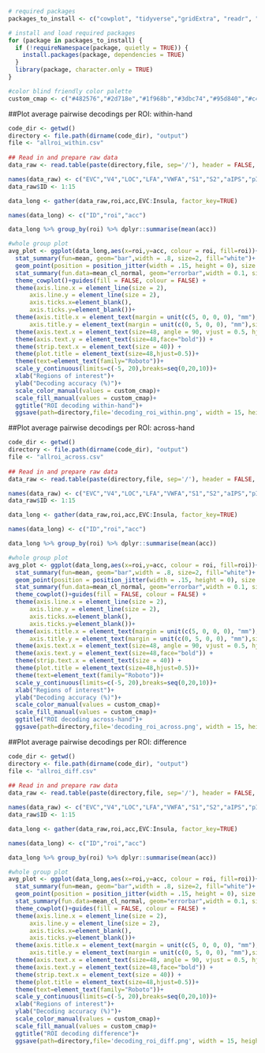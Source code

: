 ```r
# required packages 
packages_to_install <- c("cowplot", "tidyverse","gridExtra", "readr", "ggplot2", "dplyr")

# install and load required packages
for (package in packages_to_install) {
  if (!requireNamespace(package, quietly = TRUE)) {
    install.packages(package, dependencies = TRUE)
  }
  library(package, character.only = TRUE)
}

#color blind friendly color palette
custom_cmap <- c("#482576","#2d718e","#1f968b","#3dbc74","#95d840","#c43c4e","#e55c30","#f8870e","#fbba1f","#f1ed71")
```

##Plot average pairwise decodings per ROI: within-hand

```r
code_dir <- getwd()
directory <- file.path(dirname(code_dir), "output")
file <- "allroi_within.csv"
  
## Read in and prepare raw data
data_raw <- read.table(paste(directory,file, sep='/'), header = FALSE, sep=",", dec=".",  stringsAsFactors=FALSE)

names(data_raw) <- c("EVC","V4","LOC","LFA","VWFA","S1","S2","aIPS","pIPS","Insula")
data_raw$ID <- 1:15

data_long <- gather(data_raw,roi,acc,EVC:Insula, factor_key=TRUE)

names(data_long) <- c("ID","roi","acc")

data_long %>% group_by(roi) %>% dplyr::summarise(mean(acc))

#whole group plot
avg_plot <- ggplot(data_long,aes(x=roi,y=acc, colour = roi, fill=roi))+
  stat_summary(fun=mean, geom="bar",width = .8, size=2, fill="white")+
  geom_point(position = position_jitter(width = .15, height = 0), size = 5,  alpha=0.5)+
  stat_summary(fun.data=mean_cl_normal, geom="errorbar",width = 0.1, size = 2)+
  theme_cowplot()+guides(fill = FALSE, colour = FALSE) +
  theme(axis.line.x = element_line(size = 2),
      axis.line.y = element_line(size = 2),
      axis.ticks.x=element_blank(),
      axis.ticks.y=element_blank())+
  theme(axis.title.x = element_text(margin = unit(c(5, 0, 0, 0), "mm"), size=48,face="bold"),
      axis.title.y = element_text(margin = unit(c(0, 5, 0, 0), "mm"),size=48,face="bold")) +
  theme(axis.text.x = element_text(size=48, angle = 90, vjust = 0.5, hjust=1,face="bold")) +
  theme(axis.text.y = element_text(size=48,face="bold")) +
  theme(strip.text.x = element_text(size = 40)) +
  theme(plot.title = element_text(size=48,hjust=0.5))+
  theme(text=element_text(family="Roboto"))+
  scale_y_continuous(limits=c(-5, 20),breaks=seq(0,20,10))+
  xlab("Regions of interest")+
  ylab("Decoding accuracy (%)")+
  scale_color_manual(values = custom_cmap)+
  scale_fill_manual(values = custom_cmap)+
  ggtitle("ROI decoding within-hand")+
  ggsave(path=directory,file='decoding_roi_within.png', width = 15, height = 15)
```

##Plot average pairwise decodings per ROI: across-hand

```r
code_dir <- getwd()
directory <- file.path(dirname(code_dir), "output")
file <- "allroi_across.csv"
  
## Read in and prepare raw data
data_raw <- read.table(paste(directory,file, sep='/'), header = FALSE, sep=",", dec=".",  stringsAsFactors=FALSE)

names(data_raw) <- c("EVC","V4","LOC","LFA","VWFA","S1","S2","aIPS","pIPS","Insula")
data_raw$ID <- 1:15

data_long <- gather(data_raw,roi,acc,EVC:Insula, factor_key=TRUE)

names(data_long) <- c("ID","roi","acc")

data_long %>% group_by(roi) %>% dplyr::summarise(mean(acc))

#whole group plot
avg_plot <- ggplot(data_long,aes(x=roi,y=acc, colour = roi, fill=roi))+
  stat_summary(fun=mean, geom="bar",width = .8, size=2, fill="white")+
  geom_point(position = position_jitter(width = .15, height = 0), size = 5,  alpha=0.5)+
  stat_summary(fun.data=mean_cl_normal, geom="errorbar",width = 0.1, size = 2)+
  theme_cowplot()+guides(fill = FALSE, colour = FALSE) +
  theme(axis.line.x = element_line(size = 2),
      axis.line.y = element_line(size = 2),
      axis.ticks.x=element_blank(),
      axis.ticks.y=element_blank())+
  theme(axis.title.x = element_text(margin = unit(c(5, 0, 0, 0), "mm"), size=48,face="bold"),
      axis.title.y = element_text(margin = unit(c(0, 5, 0, 0), "mm"),size=48,face="bold")) +
  theme(axis.text.x = element_text(size=48, angle = 90, vjust = 0.5, hjust=1,face="bold")) +
  theme(axis.text.y = element_text(size=48,face="bold")) +
  theme(strip.text.x = element_text(size = 40)) +
  theme(plot.title = element_text(size=48,hjust=0.5))+
  theme(text=element_text(family="Roboto"))+
  scale_y_continuous(limits=c(-5, 20),breaks=seq(0,20,10))+
  xlab("Regions of interest")+
  ylab("Decoding accuracy (%)")+
  scale_color_manual(values = custom_cmap)+
  scale_fill_manual(values = custom_cmap)+
  ggtitle("ROI decoding across-hand")+
  ggsave(path=directory,file='decoding_roi_across.png', width = 15, height = 15)
```

##Plot average pairwise decodings per ROI: difference

```r
code_dir <- getwd()
directory <- file.path(dirname(code_dir), "output")
file <- "allroi_diff.csv"
  
## Read in and prepare raw data
data_raw <- read.table(paste(directory,file, sep='/'), header = FALSE, sep=",", dec=".",  stringsAsFactors=FALSE)

names(data_raw) <- c("EVC","V4","LOC","LFA","VWFA","S1","S2","aIPS","pIPS","Insula")
data_raw$ID <- 1:15

data_long <- gather(data_raw,roi,acc,EVC:Insula, factor_key=TRUE)

names(data_long) <- c("ID","roi","acc")

data_long %>% group_by(roi) %>% dplyr::summarise(mean(acc))

#whole group plot
avg_plot <- ggplot(data_long,aes(x=roi,y=acc, colour = roi, fill=roi))+
  stat_summary(fun=mean, geom="bar",width = .8, size=2, fill="white")+
  geom_point(position = position_jitter(width = .15, height = 0), size = 5,  alpha=0.5)+
  stat_summary(fun.data=mean_cl_normal, geom="errorbar",width = 0.1, size = 2)+
  theme_cowplot()+guides(fill = FALSE, colour = FALSE) +
  theme(axis.line.x = element_line(size = 2),
      axis.line.y = element_line(size = 2),
      axis.ticks.x=element_blank(),
      axis.ticks.y=element_blank())+
  theme(axis.title.x = element_text(margin = unit(c(5, 0, 0, 0), "mm"), size=48,face="bold"),
      axis.title.y = element_text(margin = unit(c(0, 5, 0, 0), "mm"),size=48,face="bold")) +
  theme(axis.text.x = element_text(size=48, angle = 90, vjust = 0.5, hjust=1,face="bold")) +
  theme(axis.text.y = element_text(size=48,face="bold")) +
  theme(strip.text.x = element_text(size = 40)) +
  theme(plot.title = element_text(size=48,hjust=0.5))+
  theme(text=element_text(family="Roboto"))+
  scale_y_continuous(limits=c(-5, 20),breaks=seq(0,20,10))+
  xlab("Regions of interest")+
  ylab("Decoding accuracy (%)")+
  scale_color_manual(values = custom_cmap)+
  scale_fill_manual(values = custom_cmap)+
  ggtitle("ROI decoding difference")+
  ggsave(path=directory,file='decoding_roi_diff.png', width = 15, height = 15)
```